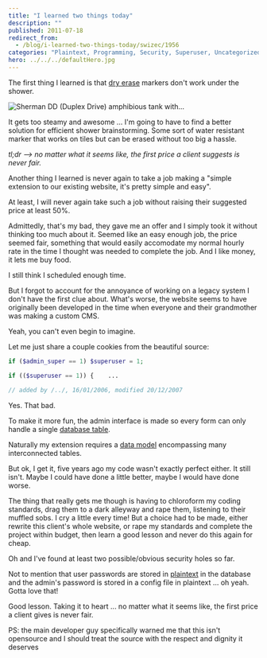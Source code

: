 ```yaml
---
title: "I learned two things today"
description: ""
published: 2011-07-18
redirect_from:
  - /blog/i-learned-two-things-today/swizec/1956
categories: "Plaintext, Programming, Security, Superuser, Uncategorized, Whiteboard"
hero: ../../../defaultHero.jpg
---
```


The first thing I learned is that [dry erase](http://en.wikipedia.org/wiki/Whiteboard "Whiteboard") markers don't work under the shower.

![Sherman DD (Duplex Drive) amphibious tank with...](https://swizec.com/wp-content/uploads/2011/07/300px-DD-Tank1.jpg "Sherman DD (Duplex Drive) amphibious tank with...")

It gets too steamy and awesome ... I'm going to have to find a better solution for efficient shower brainstorming. Some sort of water resistant marker that works on tiles but can be erased without too big a hassle.

_tl;dr --> no matter what it seems like, the first price a client suggests is never fair._

Another thing I learned is never again to take a job making a "simple extension to our existing website, it's pretty simple and easy".

At least, I will never again take such a job without raising their suggested price at least 50%.

Admittedly, that's my bad, they gave me an offer and I simply took it without thinking too much about it. Seemed like an easy enough job, the price seemed fair, something that would easily accomodate my normal hourly rate in the time I thought was needed to complete the job. And I like money, it lets me buy food.

<!--more-->

I still think I scheduled enough time.

But I forgot to account for the annoyance of working on a legacy system I don't have the first clue about. What's worse, the website seems to have originally been developed in the time when everyone and their grandmother was making a custom CMS.

Yeah, you can't even begin to imagine.

Let me just share a couple cookies from the beautiful source:

```php
if ($admin_super == 1) $superuser = 1;

if (($superuser == 1)) {	...
```

```php
// added by /../, 16/01/2006, modified 20/12/2007
```

Yes. That bad.

To make it more fun, the admin interface is made so every form can only handle a single [database table](http://en.wikipedia.org/wiki/Table_%28database%29 "Table (database)").

Naturally my extension requires a [data model](http://en.wikipedia.org/wiki/Data_model "Data model") encompassing many interconnected tables.

But ok, I get it, five years ago my code wasn't exactly perfect either. It still isn't. Maybe I could have done a little better, maybe I would have done worse.

The thing that really gets me though is having to chloroform my coding standards, drag them to a dark alleyway and rape them, listening to their muffled sobs. I cry a little every time! But a choice had to be made, either rewrite this client's whole website, or rape my standards and complete the project within budget, then learn a good lesson and never do this again for cheap.

Oh and I've found at least two possible/obvious security holes so far.

Not to mention that user passwords are stored in [plaintext](http://en.wikipedia.org/wiki/Plaintext "Plaintext") in the database and the admin's password is stored in a config file in plaintext ... oh yeah. Gotta love that!

Good lesson. Taking it to heart ... no matter what it seems like, the first price a client gives is never fair.

PS: the main developer guy specifically warned me that this isn't opensource and I should treat the source with the respect and dignity it deserves

